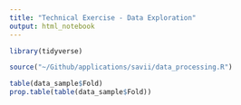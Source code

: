 ```yaml
---
title: "Technical Exercise - Data Exploration"
output: html_notebook
---
```


```r
library(tidyverse)
```

```r
source("~/Github/applications/savii/data_processing.R")
```

```r
table(data_sample$Fold)
prop.table(table(data_sample$Fold))
```


